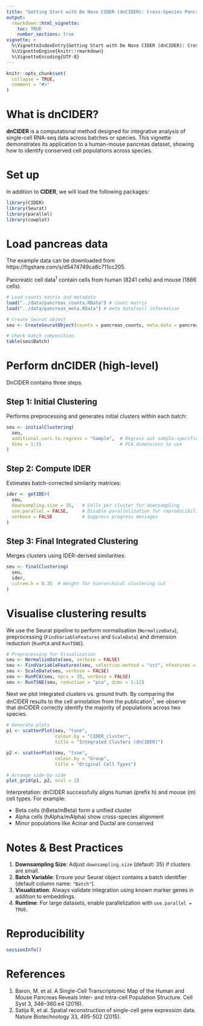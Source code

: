 ```yaml
---
title: "Getting Start with De Novo CIDER (dnCIDER): Cross-Species Pancreas Integration"
output: 
  rmarkdown::html_vignette:
    toc: TRUE
    number_sections: true
vignette: >
  %\VignetteIndexEntry{Getting Start with De Novo CIDER (dnCIDER): Cross-Species Pancreas Integration}
  %\VignetteEngine{knitr::rmarkdown}
  %\VignetteEncoding{UTF-8}
---
```


```r
knitr::opts_chunk$set(
  collapse = TRUE,
  comment = "#>"
)
```


# What is dnCIDER?

**dnCIDER** is a computational method designed for integrative analysis of single-cell RNA-seq data across batches or species. This vignette demonstrates its application to a human-mouse pancreas dataset, showing how to identify conserved cell populations across species.

# Set up

In addition to **CIDER**, we will load the following packages:

```r
library(CIDER)
library(Seurat)
library(parallel)
library(cowplot)
```

# Load pancreas data

The example data can be downloaded from https://figshare.com/s/d5474749ca8c711cc205. 

Pancreatic cell data$^1$ contain cells from human (8241 cells) and mouse (1886 cells).

```r
# Load counts matrix and metadata
load("../data/pancreas_counts.RData") # count matrix
load("../data/pancreas_meta.RData") # meta data/cell information

# Create Seurat object
seu <- CreateSeuratObject(counts = pancreas_counts, meta.data = pancreas_meta)

# Check batch composition
table(seu$Batch)
```

# Perform dnCIDER (high-level)

DnCIDER contains three steps. 

## Step 1: Initial Clustering

Performs preprocessing and generates initial clusters within each batch:

```r
seu <- initialClustering(
  seu,
  additional.vars.to.regress = "Sample",  # Regress out sample-specific effects
  dims = 1:15                             # PCA dimensions to use
)
```

## Step 2: Compute IDER

Estimates batch-corrected similarity matrices:

```r
ider <- getIDEr(
  seu,
  downsampling.size = 35,   # Cells per cluster for downsampling
  use.parallel = FALSE,     # Disable parallelization for reproducibility
  verbose = FALSE           # Suppress progress messages
)
```

## Step 3: Final Integrated Clustering

Merges clusters using IDER-derived similarities:

```r
seu <- finalClustering(
  seu,
  ider,
  cutree.h = 0.35  # Height for hierarchical clustering cut
)
```

# Visualise clustering results

We use the Seurat pipeline to perform normalisation (`NormalizeData`), preprocessing (`FindVariableFeatures` and `ScaleData`) and dimension reduction (`RunPCA` and `RunTSNE`).

```r
# Preprocessing for Visualization
seu <- NormalizeData(seu, verbose = FALSE)
seu <- FindVariableFeatures(seu, selection.method = "vst", nfeatures = 2000, verbose = FALSE)
seu <- ScaleData(seu, verbose = FALSE)
seu <- RunPCA(seu, npcs = 20, verbose = FALSE)
seu <- RunTSNE(seu, reduction = "pca", dims = 1:12)
```

Next we plot integrated clusters vs. ground truth. By comparing the dnCIDER results to the cell annotation from the publication$^1$, we observe that dnCIDER correctly identify the majority of populations across two species.

```r
# Generate plots
p1 <- scatterPlot(seu, "tsne", 
                  colour.by = "CIDER_cluster", 
                  title = "Integrated Clusters (dnCIDER)")

p2 <- scatterPlot(seu, "tsne", 
                  colour.by = "Group", 
                  title = "Original Cell Types")

# Arrange side-by-side
plot_grid(p1, p2, ncol = 2)
```

Interpretation: dnCIDER successfully aligns human (prefix h) and mouse (m) cell types. For example:

* Beta cells (hBeta/mBeta) form a unified cluster
* Alpha cells (hAlpha/mAlpha) show cross-species alignment
* Minor populations like Acinar and Ductal are conserved

# Notes & Best Practices

1. **Downsampling Size**: Adjust `downsampling.size` (default: 35) if clusters are small.
1. **Batch Variable**: Ensure your Seurat object contains a batch identifier (default column name: `"Batch"`).
1. **Visualization**: Always validate integration using known marker genes in addition to embeddings.
1. **Runtime**: For large datasets, enable parallelization with `use.parallel = TRUE`.

# Reproducibility

```r
sessionInfo()
```

# References

1. Baron, M. et al. A Single-Cell Transcriptomic Map of the Human and Mouse Pancreas Reveals Inter- and Intra-cell Population Structure. Cell Syst 3, 346–360.e4 (2016).
2. Satija R, et al. Spatial reconstruction of single-cell gene expression data. Nature Biotechnology 33, 495-502 (2015). 

